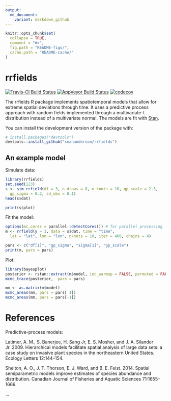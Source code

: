 ```yaml
---
output:
  md_document:
    variant: markdown_github
---
```


<!-- README.md is generated from README.Rmd. Please edit that file -->

```r
knitr::opts_chunk$set(
  collapse = TRUE,
  comment = "#>",
  fig.path = "README-figs/",
  cache.path = "README-cache/"
)
```

# rrfields

[![Travis-CI Build Status](https://travis-ci.org/seananderson/rrfields.svg?branch=master)](https://travis-ci.org/seananderson/rrfields)
[![AppVeyor Build Status](https://ci.appveyor.com/api/projects/status/github/seananderson/rrfields?branch=master&svg=true)](https://ci.appveyor.com/project/seananderson/rrfields)
[![codecov](https://codecov.io/github/seananderson/rrfields/branch/master/graphs/badge.svg)](https://codecov.io/github/seananderson/rrfields)

The rrfields R package implements spatiotemporal models that allow for extreme
spatial deviations through time. It uses a predictive process approach with
random fields implemented through a multivariate-t distribution instead of a
multivariate normal. The models are fit with [Stan](http://mc-stan.org/).

You can install the development version of the package with:

```r
# install.packages("devtools")
devtools::install_github("seananderson/rrfields")
```
    
## An example model

Simulate data:

```r
library(rrfields)
set.seed(123)
s <- sim_rrfield(df = 3, n_draws = 8, n_knots = 10, gp_scale = 2.5, 
  gp_sigma = 0.2, sd_obs = 0.1)
head(s$dat)
```

```r
print(s$plot)
```

Fit the model:

```r
options(mc.cores = parallel::detectCores()) # for parallel processing
m <- rrfield(y ~ 1, data = s$dat, time = "time",
  lat = "lat", lon = "lon", nknots = 10, iter = 400, chains = 4)
```

```r
pars <- c("df[1]", "gp_sigma", "sigma[1]", "gp_scale")
print(m, pars = pars)
```

Plot:

```r
library(bayesplot)
posterior <- rstan::extract(m$model, inc_warmup = FALSE, permuted = FALSE)
mcmc_trace(posterior,  pars = pars)

mm <- as.matrix(m$model)
mcmc_areas(mm, pars = pars[ 1])
mcmc_areas(mm, pars = pars[-1])
```

# References

Predictive-process models:

Latimer, A. M., S. Banerjee, H. Sang Jr, E. S. Mosher, and J. A. Silander Jr. 2009. Hierarchical models facilitate spatial analysis of large data sets: a case study on invasive plant species in the northeastern United States. Ecology Letters 12:144–154.

Shelton, A. O., J. T. Thorson, E. J. Ward, and B. E. Feist. 2014. Spatial semiparametric models improve estimates of species abundance and distribution. Canadian Journal of Fisheries and Aquatic Sciences 71:1655–1666.

...
